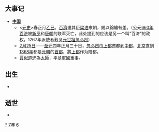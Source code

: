 {{yearTOC|1267|蒙古'''[[至元_(元世祖)|至元]]四年'''；南宋'''[[咸淳|咸淳]]三年'''；越南'''[[紹隆|紹隆]]十年'''；日本'''[[文永|文永]]四年'''}}
== 大事记 ==
*'''[[中国|中国]]'''
**<[[元史|元史]]>春正月[[乙巳|乙巳]]，[[百濟|百濟]]遣其臣[[梁浩|梁浩]]來朝，賜以錦繡有差。（公元[[660年|660年]][[百济|百济]]被[[新罗|新罗]]和[[唐朝|唐朝]]的联军灭亡，此处提到的应该是另一个叫“百济”的政权，1267年派使者觐见[[元世祖|元世祖]][[忽必烈|忽必烈]]）
**[[2月25日|2月25日]]——[[至元_(忽必烈)|至元]]四年正月三十日，[[忽必烈|忽必烈]]由[[元上都|上都]]遷都到[[中都|中都]]，[[北京|北京]]直到[[1368年|1368年]]都是[[元朝|元朝]]的[[首都|首都]]，將[[元上都|上都]]作为陪都。
**[[賈似道|賈似道]]進為[[太師|太師]]，平章軍國重事。

== 出生 ==
*

== 逝世 ==
{{Wikisource year mention}}
*

[[Category:1267年|*]]
[[Category:1260年代|7年]]
[[Category:13世纪各年|6]]